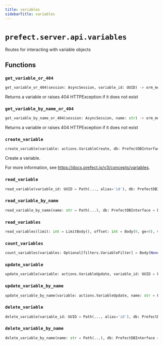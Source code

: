 ```yaml
---
title: variables
sidebarTitle: variables
---
```


# `prefect.server.api.variables`



Routes for interacting with variable objects


## Functions

### `get_variable_or_404` <sup><a href="https://github.com/PrefectHQ/prefect/blob/main/src/prefect/server/api/variables.py#L23" target="_blank"><Icon icon="github" style="width: 14px; height: 14px;" /></a></sup>

```python
get_variable_or_404(session: AsyncSession, variable_id: UUID) -> orm_models.Variable
```


Returns a variable or raises 404 HTTPException if it does not exist


### `get_variable_by_name_or_404` <sup><a href="https://github.com/PrefectHQ/prefect/blob/main/src/prefect/server/api/variables.py#L37" target="_blank"><Icon icon="github" style="width: 14px; height: 14px;" /></a></sup>

```python
get_variable_by_name_or_404(session: AsyncSession, name: str) -> orm_models.Variable
```


Returns a variable or raises 404 HTTPException if it does not exist


### `create_variable` <sup><a href="https://github.com/PrefectHQ/prefect/blob/main/src/prefect/server/api/variables.py#L56" target="_blank"><Icon icon="github" style="width: 14px; height: 14px;" /></a></sup>

```python
create_variable(variable: actions.VariableCreate, db: PrefectDBInterface = Depends(provide_database_interface)) -> core.Variable
```


Create a variable.

For more information, see https://docs.prefect.io/v3/concepts/variables.


### `read_variable` <sup><a href="https://github.com/PrefectHQ/prefect/blob/main/src/prefect/server/api/variables.py#L80" target="_blank"><Icon icon="github" style="width: 14px; height: 14px;" /></a></sup>

```python
read_variable(variable_id: UUID = Path(..., alias='id'), db: PrefectDBInterface = Depends(provide_database_interface)) -> core.Variable
```

### `read_variable_by_name` <sup><a href="https://github.com/PrefectHQ/prefect/blob/main/src/prefect/server/api/variables.py#L91" target="_blank"><Icon icon="github" style="width: 14px; height: 14px;" /></a></sup>

```python
read_variable_by_name(name: str = Path(...), db: PrefectDBInterface = Depends(provide_database_interface)) -> core.Variable
```

### `read_variables` <sup><a href="https://github.com/PrefectHQ/prefect/blob/main/src/prefect/server/api/variables.py#L102" target="_blank"><Icon icon="github" style="width: 14px; height: 14px;" /></a></sup>

```python
read_variables(limit: int = LimitBody(), offset: int = Body(0, ge=0), variables: Optional[filters.VariableFilter] = None, sort: sorting.VariableSort = Body(sorting.VariableSort.NAME_ASC), db: PrefectDBInterface = Depends(provide_database_interface)) -> List[core.Variable]
```

### `count_variables` <sup><a href="https://github.com/PrefectHQ/prefect/blob/main/src/prefect/server/api/variables.py#L120" target="_blank"><Icon icon="github" style="width: 14px; height: 14px;" /></a></sup>

```python
count_variables(variables: Optional[filters.VariableFilter] = Body(None, embed=True), db: PrefectDBInterface = Depends(provide_database_interface)) -> int
```

### `update_variable` <sup><a href="https://github.com/PrefectHQ/prefect/blob/main/src/prefect/server/api/variables.py#L132" target="_blank"><Icon icon="github" style="width: 14px; height: 14px;" /></a></sup>

```python
update_variable(variable: actions.VariableUpdate, variable_id: UUID = Path(..., alias='id'), db: PrefectDBInterface = Depends(provide_database_interface)) -> None
```

### `update_variable_by_name` <sup><a href="https://github.com/PrefectHQ/prefect/blob/main/src/prefect/server/api/variables.py#L148" target="_blank"><Icon icon="github" style="width: 14px; height: 14px;" /></a></sup>

```python
update_variable_by_name(variable: actions.VariableUpdate, name: str = Path(..., alias='name'), db: PrefectDBInterface = Depends(provide_database_interface)) -> None
```

### `delete_variable` <sup><a href="https://github.com/PrefectHQ/prefect/blob/main/src/prefect/server/api/variables.py#L164" target="_blank"><Icon icon="github" style="width: 14px; height: 14px;" /></a></sup>

```python
delete_variable(variable_id: UUID = Path(..., alias='id'), db: PrefectDBInterface = Depends(provide_database_interface)) -> None
```

### `delete_variable_by_name` <sup><a href="https://github.com/PrefectHQ/prefect/blob/main/src/prefect/server/api/variables.py#L177" target="_blank"><Icon icon="github" style="width: 14px; height: 14px;" /></a></sup>

```python
delete_variable_by_name(name: str = Path(...), db: PrefectDBInterface = Depends(provide_database_interface)) -> None
```
